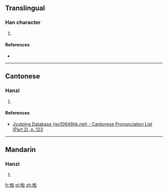 ==Translingual==

===Han character===
{{Han char|rn=72|rad=日|as=09|sn=13|four=|canj=日心一一 (APMM), X日心一一 (XAPMM)|ids=⿰[[日]][[恒]]}}

# {{defn|Han|sort=日09}}

====References====
* {{Han ref|kx=0497.340|hdz=21526.080|uh=6685|ud=26245}}

----

==Cantonese==

===Hanzi===
{{yue-hanzi|jyut=[[hyun1]], [[syun2]]|y=hyun1, syun2}}

# {{defn|lang=yue|sort=日09}}

====References====
*[http://www.iso10646hk.net/jp/document/download.jsp Jyutping Database (iso10646hk.net) - Cantonese Pronunciation List (Part 2), p. 123]

----

==Mandarin==

===Hanzi===
{{cmn-hanzi|pin=[[xuǎn]] ([[xuan3]])|wg=hsüan<sup>3</sup>}}

# {{defn|lang=cmn|sort=日09}}

[[fr:暅]]
[[pl:暅]]
[[zh:暅]]